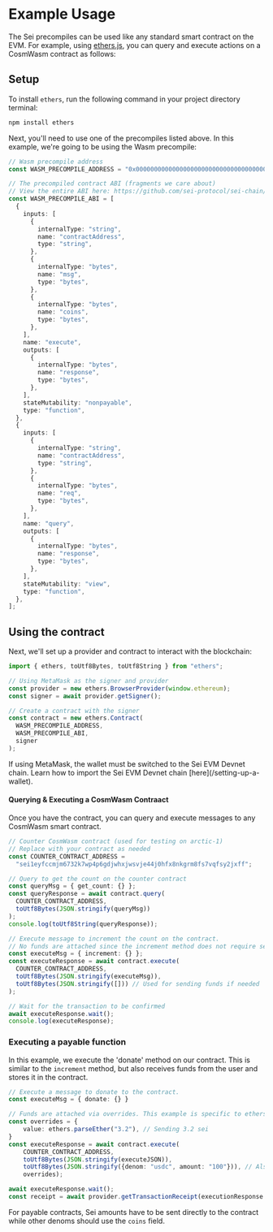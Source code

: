 
# Example Usage

The Sei precompiles can be used like any standard smart contract on the EVM. For example, using [ethers.js](https://docs.ethers.org/v6/), you can query and execute actions on a CosmWasm contract as follows:

## Setup

To install `ethers`, run the following command in your project directory terminal:

```bash copy
npm install ethers
```

Next, you'll need to use one of the precompiles listed above. In this example, we're going to be using the Wasm precompile:

```typescript copy
// Wasm precompile address
const WASM_PRECOMPILE_ADDRESS = "0x0000000000000000000000000000000000001002";

// The precompiled contract ABI (fragments we care about)
// View the entire ABI here: https://github.com/sei-protocol/sei-chain/tree/evm/precompiles/wasmd
const WASM_PRECOMPILE_ABI = [
  {
    inputs: [
      {
        internalType: "string",
        name: "contractAddress",
        type: "string",
      },
      {
        internalType: "bytes",
        name: "msg",
        type: "bytes",
      },
      {
        internalType: "bytes",
        name: "coins",
        type: "bytes",
      },
    ],
    name: "execute",
    outputs: [
      {
        internalType: "bytes",
        name: "response",
        type: "bytes",
      },
    ],
    stateMutability: "nonpayable",
    type: "function",
  },
  {
    inputs: [
      {
        internalType: "string",
        name: "contractAddress",
        type: "string",
      },
      {
        internalType: "bytes",
        name: "req",
        type: "bytes",
      },
    ],
    name: "query",
    outputs: [
      {
        internalType: "bytes",
        name: "response",
        type: "bytes",
      },
    ],
    stateMutability: "view",
    type: "function",
  },
];
```

## Using the contract

Next, we'll set up a provider and contract to interact with the blockchain:

```typescript copy
import { ethers, toUtf8Bytes, toUtf8String } from "ethers";

// Using MetaMask as the signer and provider
const provider = new ethers.BrowserProvider(window.ethereum);
const signer = await provider.getSigner();

// Create a contract with the signer
const contract = new ethers.Contract(
  WASM_PRECOMPILE_ADDRESS,
  WASM_PRECOMPILE_ABI,
  signer
);
```

<Callout type="info">
  If using MetaMask, the wallet must be switched to the Sei EVM Devnet chain.
  Learn how to import the Sei EVM Devnet chain [here](/setting-up-a-wallet).
</Callout>

#### Querying & Executing a CosmWasm Contraact

Once you have the contract, you can query and execute messages to any CosmWasm smart contract.

```typescript
// Counter CosmWasm contract (used for testing on arctic-1)
// Replace with your contract as needed
const COUNTER_CONTRACT_ADDRESS =
  "sei1eyfccmjm6732k7wp4p6gdjwhxjwsvje44j0hfx8nkgrm8fs7vqfsy2jxff";

// Query to get the count on the counter contract
const queryMsg = { get_count: {} };
const queryResponse = await contract.query(
  COUNTER_CONTRACT_ADDRESS,
  toUtf8Bytes(JSON.stringify(queryMsg))
);
console.log(toUtf8String(queryResponse));

// Execute message to increment the count on the contract.
// No funds are attached since the increment method does not require sei.
const executeMsg = { increment: {} };
const executeResponse = await contract.execute(
  COUNTER_CONTRACT_ADDRESS,
  toUtf8Bytes(JSON.stringify(executeMsg)),
  toUtf8Bytes(JSON.stringify([])) // Used for sending funds if needed
);

// Wait for the transaction to be confirmed
await executeResponse.wait();
console.log(executeResponse);
```

### Executing a payable function
In this example, we execute the 'donate' method on our contract.
This is similar to the `increment` method, but also receives funds from the user and stores it in the contract.
```typescript
// Execute a message to donate to the contract.
const executeMsg = { donate: {} }

// Funds are attached via overrides. This example is specific to ethers.js
const overrides = {
    value: ethers.parseEther("3.2"), // Sending 3.2 sei
}
const executeResponse = await contract.execute(
    COUNTER_CONTRACT_ADDRESS,
    toUtf8Bytes(JSON.stringify(executeJSON)),
    toUtf8Bytes(JSON.stringify({denom: "usdc", amount: "100"})), // Also send 100 usdc
    overrides);

await executeResponse.wait();
const receipt = await provider.getTransactionReceipt(executionResponse.hash);
```

For payable contracts, Sei amounts have to be sent directly to the contract while other denoms should use the `coins` field.